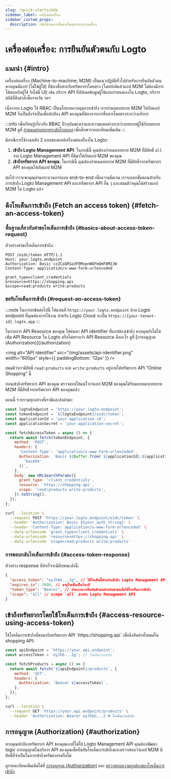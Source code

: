 ```yaml
---
slug: /quick-starts/m2m
sidebar_label: เครื่องต่อเครื่อง
sidebar_custom_props:
  description: เปิดใช้งานการสื่อสารโดยตรงระหว่างเครื่อง
---
```





# เครื่องต่อเครื่อง: การยืนยันตัวตนกับ Logto

<AppNote type="Machine-to-machine" />

## แนะนำ \{#intro}

เครื่องต่อเครื่อง (Machine-to-machine; M2M) เป็นแนวปฏิบัติทั่วไปสำหรับการยืนยันตัวตนหากคุณมีแอป (ไม่ใช่ผู้ใช้) ที่ต้องสื่อสารกับทรัพยากรโดยตรง (โดยปกติแล้วแอป M2M ไม่ต้องมีการโต้ตอบกับผู้ใช้ จึงไม่มี UI) เช่น บริการ API ที่อัปเดตข้อมูลผู้ใช้แบบกำหนดเองใน Logto, บริการสถิติที่ดึงคำสั่งซื้อรายวัน ฯลฯ

เนื่องจาก Logto ใช้ RBAC เป็นนโยบายควบคุมการเข้าถึง การกำหนดบทบาท M2M ให้กับแอป M2M จึงเป็นสิ่งจำเป็นเพื่อปกป้อง API ของคุณที่ต้องการการสื่อสารโดยตรงระหว่างบริการ

:::info
เพื่อเรียนรู้เกี่ยวกับ RBAC ปัจจุบันของเราและความแตกต่างระหว่างบทบาทผู้ใช้กับบทบาท M2M ดูที่ [กำหนดค่าบทบาทระดับโกลบอล](/authorization/role-based-access-control#configure-global-roles) เพื่อศึกษารายละเอียดเพิ่มเติม
:::

มีกรณีการใช้งานหลัก 2 แบบของแอปเครื่องต่อเครื่องใน Logto:

1. **เข้าถึง Logto Management API**: ในกรณีนี้ คุณต้องกำหนดบทบาท M2M ที่มีสิทธิ์ `all` จาก Logto Management API ที่มีมาให้กับแอป M2M ของคุณ
2. **เข้าถึงทรัพยากร API ของคุณ**: ในกรณีนี้ คุณต้องกำหนดบทบาท M2M ที่มีสิทธิ์จากทรัพยากร API ของคุณให้กับแอป M2M

<M2mRoleAssignment />

ต่อไป เราจะพาคุณผ่านกระบวนการแบบ end-to-end เพื่อความชัดเจน เราจะแยกขั้นตอนสำหรับการเข้าถึง Logto Management API และทรัพยากร API อื่น ๆ และสมมติว่าคุณได้สร้างแอป M2M ใน Logto แล้ว

## ดึงโทเค็นการเข้าถึง (Fetch an access token) \{#fetch-an-access-token}

### พื้นฐานเกี่ยวกับคำขอโทเค็นการเข้าถึง \{#basics-about-access-token-request}

<BasicsAboutAccessTokenRequest />

ตัวอย่างคำขอโทเค็นการเข้าถึง:

```http
POST /oidc/token HTTP/1.1
Host: your.logto.endpoint
Authorization: Basic czZCaGRSa3F0MzpnWDFmQmF0M2JW
Content-Type: application/x-www-form-urlencoded

grant_type=client_credentials
&resource=https://shopping.api
&scope=read:products write:products
```

### ขอรับโทเค็นการเข้าถึง \{#request-an-access-token}

:::note
ในการสาธิตต่อไปนี้ ให้แทนที่ `https://your.logto.endpoint` ด้วย Logto endpoint ที่คุณต้องการใช้งาน สำหรับ Logto Cloud จะเป็น `https://{your-tenant-id}.logto.app`
:::

<Tabs>

<TabItem value="Logto Management API" label="สำหรับ Logto Management API">
  <FetchAccessTokenForLogtoManagementApi />
</TabItem>

<TabItem value="API resource" label="สำหรับทรัพยากร API ของคุณ">
ในรายการ API Resource ของคุณ ให้ค้นหา API identifier ที่แอปต้องเข้าถึง หากคุณยังไม่ได้เพิ่ม API Resource ใน Logto หรือไม่ทราบว่า API Resource คืออะไร ดูที่ [การอนุญาต (Authorization)](/authorization)

<img
  alt="API identifier"
  src="/img/assets/api-identifier.png"
  width="600px"
  style={{ paddingBottom: '12px' }}
/>

สมมติว่าเรามีสิทธิ์ `read:products` และ `write:products` อยู่ภายใต้ทรัพยากร API “Online Shopping” นี้

ก่อนเข้าถึงทรัพยากร API ของคุณ ตรวจสอบให้แน่ใจว่าแอป M2M ของคุณได้รับมอบหมายบทบาท M2M ที่มีสิทธิ์จากทรัพยากร API ของคุณแล้ว

ตอนนี้ รวบรวมทุกอย่างที่เรามีและส่งคำขอ:

<Tabs>

<TabItem value="Node.js" label="Node.js">

```js
const logtoEndpoint = 'https://your.logto.endpoint';
const tokenEndpoint = `${logtoEndpoint}/oidc/token`;
const applicationId = 'your-application-id';
const applicationSecret = 'your-application-secret';

const fetchAccessToken = async () => {
  return await fetch(tokenEndpoint, {
    method: 'POST',
    headers: {
      'Content-Type': 'application/x-www-form-urlencoded',
      Authorization: `Basic ${Buffer.from(`${applicationId}:${applicationSecret}`).toString(
        'base64'
      )}`,
    },
    body: new URLSearchParams({
      grant_type: 'client_credentials',
      resource: 'https://shopping.api',
      scope: 'read:products write:products',
    }).toString(),
  });
};
```

</TabItem>

<TabItem value="cURL" label="cURL">

```bash
curl --location \
  --request POST 'https://your.logto.endpoint/oidc/token' \
  --header 'Authorization: Basic ${your_auth_string}' \
  --header 'Content-Type: application/x-www-form-urlencoded' \
  --data-urlencode 'grant_type=client_credentials' \
  --data-urlencode 'resource=https://shopping.api' \
  --data-urlencode 'scope=read:products write:products'
```

</TabItem>

</Tabs>

</TabItem>
</Tabs>

### การตอบกลับโทเค็นการเข้าถึง \{#access-token-response}

ตัวอย่าง response ที่สำเร็จจะมีลักษณะดังนี้:

```json
{
  "access_token": "eyJhbG...2g", // ใช้โทเค็นนี้สำหรับเข้าถึง Logto Management API
  "expires_in": 3600, // อายุโทเค็นเป็นวินาที
  "token_type": "Bearer", // ประเภทการยืนยันตัวตนสำหรับคำขอเมื่อใช้โทเค็นการเข้าถึง
  "scope": "all" // scope `all` สำหรับ Logto Management API
}
```

<M2mAccessTokenSubNote />

## เข้าถึงทรัพยากรโดยใช้โทเค็นการเข้าถึง \{#access-resource-using-access-token}

<AccessTokenUsage />

<Tabs>

<TabItem value="Logto Management API" label="โต้ตอบกับ Logto Management API">
  <AccessLogtoManagementApiUsingAccessToken />
</TabItem>

<TabItem value="Your API resource" label="โต้ตอบกับทรัพยากร API ของคุณ">
ใช้โทเค็นการเข้าถึงที่ขอมากับทรัพยากร API `https://shopping.api` เพื่อดึงสินค้าทั้งหมดใน shopping API:

<Tabs>
<TabItem value="Node.js" label="Node.js">

```js
const apiEndpoint = 'https://your.api.endpoint';
const accessToken = 'eyJhb...2g'; // โทเค็นการเข้าถึง

const fetchProducts = async () => {
  return await fetch(`${apiEndpoint}/products`, {
    method: 'GET',
    headers: {
      Authorization: `Bearer ${accessToken}`,
    },
  });
};
```

</TabItem>

<TabItem value="cURL" label="cURL">

```bash
curl --location \
  --request GET 'https://your.api.endpoint/products' \
  --header 'Authorization: Bearer eyJhbG...2 # โทเค็นการเข้าถึง
```

</TabItem>
</Tabs>
</TabItem>
</Tabs>

## การอนุญาต (Authorization) \{#authorization}

หากคุณปกป้องทรัพยากร API ของคุณเองที่ไม่ใช่ Logto Management API คุณต้องพัฒนา logic การอนุญาตในบริการ API ของคุณเพื่อยืนยันโทเค็นการเข้าถึงและตรวจสอบว่าแอป M2M มีสิทธิ์ที่จำเป็นในการเข้าถึงทรัพยากรหรือไม่

ดูรายละเอียดเพิ่มเติมได้ที่ [การอนุญาต (Authorization)](/authorization) และ [ตรวจสอบความถูกต้องของโทเค็นการเข้าถึง](/authorization/validate-access-tokens)
